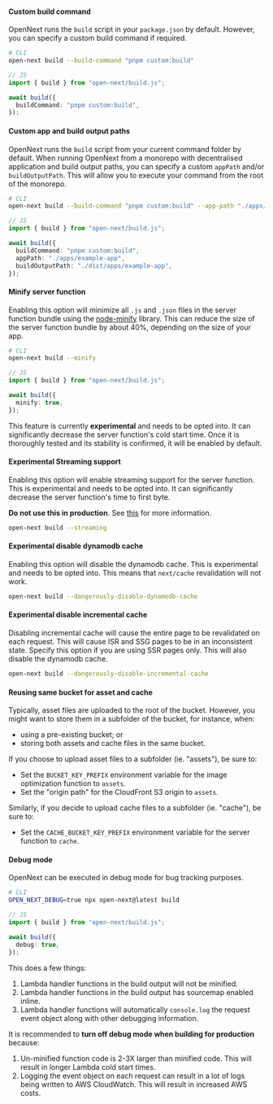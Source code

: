 #### Custom build command

OpenNext runs the `build` script in your `package.json` by default. However, you can specify a custom build command if required.

```bash
# CLI
open-next build --build-command "pnpm custom:build"
```

```ts
// JS
import { build } from "open-next/build.js";

await build({
  buildCommand: "pnpm custom:build",
});
```

#### Custom app and build output paths

OpenNext runs the `build` script from your current command folder by default. When running OpenNext from a monorepo with decentralised application and build output paths, you can specify a custom `appPath` and/or `buildOutputPath`. This will allow you to execute your command from the root of the monorepo.

```bash
# CLI
open-next build --build-command "pnpm custom:build" --app-path "./apps/example-app" --build-output-path "./dist/apps/example-app"
```

```ts
// JS
import { build } from "open-next/build.js";

await build({
  buildCommand: "pnpm custom:build",
  appPath: "./apps/example-app",
  buildOutputPath: "./dist/apps/example-app",
});
```

#### Minify server function

Enabling this option will minimize all `.js` and `.json` files in the server function bundle using the [node-minify](https://github.com/srod/node-minify) library. This can reduce the size of the server function bundle by about 40%, depending on the size of your app.

```bash
# CLI
open-next build --minify
```

```ts
// JS
import { build } from "open-next/build.js";

await build({
  minify: true,
});
```

This feature is currently **experimental** and needs to be opted into. It can significantly decrease the server function's cold start time. Once it is thoroughly tested and its stability is confirmed, it will be enabled by default.

#### **Experimental** Streaming support

Enabling this option will enable streaming support for the server function. This is experimental and needs to be opted into. It can significantly decrease the server function's time to first byte.

**Do not use this in production**. See [this](/v2/inner_workings/streaming) for more information.

```bash
open-next build --streaming
```

#### **Experimental** disable dynamodb cache

Enabling this option will disable the dynamodb cache. This is experimental and needs to be opted into. This means that `next/cache` revalidation will not work.

```bash
open-next build --dangerously-disable-dynamodb-cache
```

#### **Experimental** disable incremental cache

Disabling incremental cache will cause the entire page to be revalidated on each request. This will cause ISR and SSG pages to be in an inconsistent state. Specify this option if you are using SSR pages only. This will also disable the dynamodb cache.

```bash
open-next build --dangerously-disable-incremental-cache
```

#### Reusing same bucket for asset and cache

Typically, asset files are uploaded to the root of the bucket. However, you might want to store them in a subfolder of the bucket, for instance, when:

- using a pre-existing bucket; or
- storing both assets and cache files in the same bucket.

If you choose to upload asset files to a subfolder (ie. "assets"), be sure to:

- Set the `BUCKET_KEY_PREFIX` environment variable for the image optimization function to `assets`.
- Set the "origin path" for the CloudFront S3 origin to `assets`.

Similarly, if you decide to upload cache files to a subfolder (ie. "cache"), be sure to:

- Set the `CACHE_BUCKET_KEY_PREFIX` environment variable for the server function to `cache`.

#### Debug mode

OpenNext can be executed in debug mode for bug tracking purposes.

```bash
# CLI
OPEN_NEXT_DEBUG=true npx open-next@latest build
```

```ts
// JS
import { build } from "open-next/build.js";

await build({
  debug: true,
});
```

This does a few things:

1. Lambda handler functions in the build output will not be minified.
1. Lambda handler functions in the build output has sourcemap enabled inline.
1. Lambda handler functions will automatically `console.log` the request event object along with other debugging information.

It is recommended to **turn off debug mode when building for production** because:

1. Un-minified function code is 2-3X larger than minified code. This will result in longer Lambda cold start times.
1. Logging the event object on each request can result in a lot of logs being written to AWS CloudWatch. This will result in increased AWS costs.
